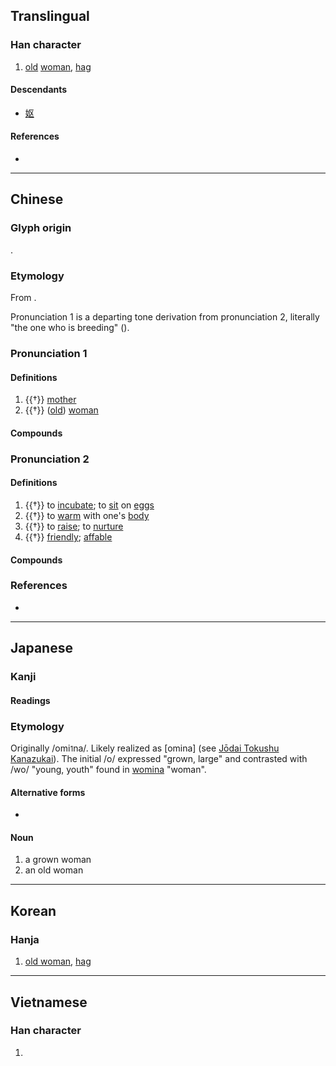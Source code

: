 {{also|妪}}
{{character info}}
==Translingual==

===Han character===
{{Han char|rn=38|rad=女|as=11|sn=14|four=41416|canj=VSRR|ids=⿰女區}}

# [[old]] [[woman]], [[hag]]

====Descendants====
* [[妪]]

====References====
* {{Han ref|kx=0269.230|dkj=06640|dj=0537.130|hdz=21076.040|uh=5AD7|ud=23255|bh=B9E1|bd=47585}}

----

==Chinese==
{{zh-forms|s=妪}}

===Glyph origin===
{{Han etym}}
{{Han compound|女|t1=woman|區|ls=psc|c1=s|c2=p}}.

===Etymology===
From {{inh|zh|sit-pro|*ʔu||egg; bird}}.

Pronunciation 1 is a departing tone derivation from pronunciation 2, literally "the one who is breeding" ({{zh-ref|Schuessler, 2007}}).

===Pronunciation 1===
{{zh-pron
|m=yù
|c=jyu2,jyu3
|md=hé̤ṳ
|mn=xm,qz:ù/zz:ì
|mn-t=u2
|w=2y
|mc=y
|oc=y
|cat=n
}}

====Definitions====
{{zh-hanzi}}

# {{†}} [[mother]]
# {{†}} ([[old]]) [[woman]]

====Compounds====
{{zh-der|大巫嫗|老嫗|老嫗能解|乳嫗|假嫗|媒嫗|媼嫗|富嫗|少嫗|山嫗|巫嫗|收生嫗|村嫗|瞽嫗|翁嫗|道嫗|酒嫗|青牛嫗|黃牛嫗}}

===Pronunciation 2===
{{zh-pron
|m=yǔ,yù
|cat=v,a
}}

====Definitions====
{{zh-hanzi}}

# {{†}} {{lb|zh|of birds}} to [[incubate]]; to [[sit]] on [[egg]]s
# {{†}} to [[warm]] with one's [[body]]
# {{†}} to [[raise]]; to [[nurture]]
# {{†}} [[friendly]]; [[affable]]

====Compounds====
{{zh-der|嫗伏|煦嫗|嫗𡟥|嫗拊|嫗育|嫗姁|嫗掩|嫗然|嫗煦|嫗詡|嫗嫗|姁嫗|昫嫗|覆嫗}}

===References===
* {{R:yue:Hanzi}}

----

==Japanese==

===Kanji===
{{ja-kanji|grade=|rs=女11}}

====Readings====
{{ja-readings
|goon=う
|kanon=う
|kanyoon=おう
|kun=おうな-, あたた-める}}

===Etymology===
Originally /omi<small>1</small>na/. Likely realized as [omina] (see [[w:Jōdai Tokushu Kanazukai|Jōdai Tokushu Kanazukai]]). The initial /o/ expressed "grown, large" and contrasted with /wo/ "young, youth" found in [[女|womina]] "woman".

====Alternative forms====
* {{ja-l|𪥽}}

====Noun====
{{ja-noun|おみな}}

# a grown woman
# an old woman

----

==Korean==

===Hanja===
{{ko-hanja|hangeul=구|rv=gu|mr=ku}}

# [[old woman]], [[hag]]

----

==Vietnamese==

===Han character===
{{vi-hantu|[[ẩu]]|rs=女11}}

# {{rfdef|vi|sort=女11}}